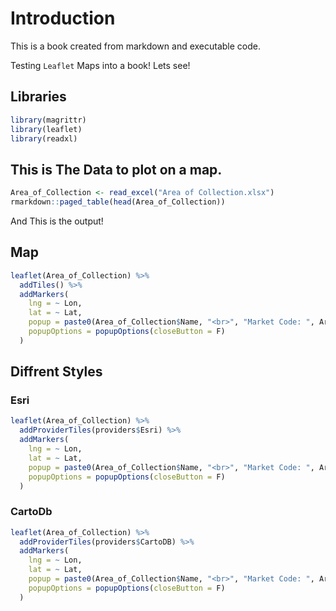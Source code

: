 # Introduction

This is a book created from markdown and executable code.

Testing `Leaflet` Maps into a book! Lets see!

## Libraries

```r
library(magrittr)
library(leaflet)
library(readxl)
```

## This is The Data to plot on a map.

```r
Area_of_Collection <- read_excel("Area of Collection.xlsx")
rmarkdown::paged_table(head(Area_of_Collection))
```

And This is the output!

## Map

```r
leaflet(Area_of_Collection) %>%
  addTiles() %>%
  addMarkers(
    lng = ~ Lon,
    lat = ~ Lat,
    popup = paste0(Area_of_Collection$Name, "<br>", "Market Code: ", Area_of_Collection$`Market Code`),
    popupOptions = popupOptions(closeButton = F)
  )

```

## Diffrent Styles

### Esri

```r
leaflet(Area_of_Collection) %>%
  addProviderTiles(providers$Esri) %>%
  addMarkers(
    lng = ~ Lon,
    lat = ~ Lat,
    popup = paste0(Area_of_Collection$Name, "<br>", "Market Code: ", Area_of_Collection$`Market Code`),
    popupOptions = popupOptions(closeButton = F)
  )
```

### CartoDb

```r
leaflet(Area_of_Collection) %>%
  addProviderTiles(providers$CartoDB) %>%
  addMarkers(
    lng = ~ Lon,
    lat = ~ Lat,
    popup = paste0(Area_of_Collection$Name, "<br>", "Market Code: ", Area_of_Collection$`Market Code`),
    popupOptions = popupOptions(closeButton = F)
  )
```

